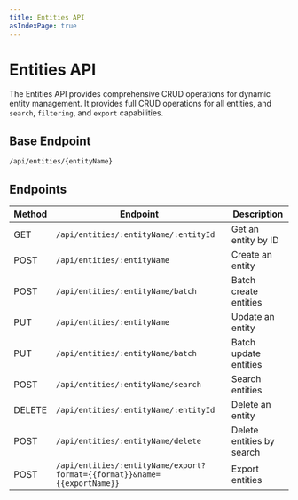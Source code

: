 ```yaml
---
title: Entities API
asIndexPage: true
---
```


# Entities API

The Entities API provides comprehensive CRUD operations for dynamic entity management. It provides full CRUD operations for all entities, and `search`, `filtering`, and `export` capabilities.

## Base Endpoint

```bash
/api/entities/{entityName}
```

## Endpoints

| Method | Endpoint | Description |
|--------|----------|-------------|
| GET | `/api/entities/:entityName/:entityId` | Get an entity by ID |
| POST | `/api/entities/:entityName` | Create an entity |
| POST | `/api/entities/:entityName/batch` | Batch create entities |
| PUT | `/api/entities/:entityName` | Update an entity |
| PUT | `/api/entities/:entityName/batch` | Batch update entities |
| POST | `/api/entities/:entityName/search` | Search entities |
| DELETE | `/api/entities/:entityName/:entityId` | Delete an entity |
| POST | `/api/entities/:entityName/delete` | Delete entities by search |
| POST | `/api/entities/:entityName/export?format={{format}}&name={{exportName}}` | Export entities |
